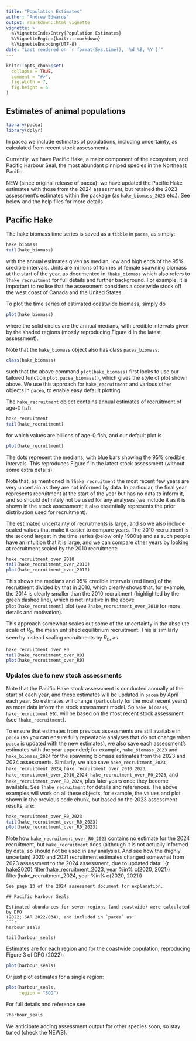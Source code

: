 ```yaml
---
title: "Population Estimates"
author: "Andrew Edwards"
output: rmarkdown::html_vignette
vignette: >
  %\VignetteIndexEntry{Population Estimates}
  %\VignetteEngine{knitr::rmarkdown}
  %\VignetteEncoding{UTF-8}
date: "Last rendered on `r format(Sys.time(), '%d %B, %Y')`"
---
```


<!-- To build either run
rmarkdown::render("populations.Rmd")
 or click the knit button in RStudio -->


```r
knitr::opts_chunk$set(
  collapse = TRUE,
  comment = "#>",
  fig.width = 7,
  fig.height = 6
)
```

## Estimates of animal populations

```r
library(pacea)
library(dplyr)
```

In pacea we include estimates of populations, including uncertainty, as calculated from recent
stock assessments.

Currently, we have Pacific Hake, a major component of the ecosystem, and Pacific Harbour Seal, the most
abundant pinniped species in the Northeast Pacific.

NEW (since original release of pacea): we have updated the Pacific Hake
estimates with those from the 2024 assessment, but retained the 2023
assessment's estimates within the package (as `hake_biomass_2023` etc.). See
below and the help files for more details.

## Pacific Hake

The hake biomass time series is saved as a `tibble` in `pacea`, as simply:
```r
hake_biomass
tail(hake_biomass)
```
with the annual estimates given as median, low and high ends of the 95% credible
intervals. Units are millions of tonnes of female spawning biomass at the start
of the year, as documented in `?hake_biomass` which also refers to
`?hake_recruitment` for full details and further background. For example, it is important to
realise that the assessment considers a coastwide stock off the west coast of
Canada and the United States.

To plot the time series of estimated coastwide biomass,
simply do
```r
plot(hake_biomass)
```

where the solid circles are the annual medians, with credible intervals given by
the shaded regions (mostly reproducing Figure d in the latest assessment).

Note that the `hake_biomass` object also has class `pacea_biomass`:
```r
class(hake_biomass)
```
such that the above command `plot(hake_biomass)` first looks to use our tailored function
`plot.pacea_biomass()`, which gives the style of plot shown above. We use this
approach for `hake_recruitment` and various other objects in `pacea`, to enable
easy default plotting.

The `hake_recruitment` object contains annual estimates of recruitment of age-0
fish
```r
hake_recruitment
tail(hake_recruitment)
```
for which values are billions of age-0 fish, and our default plot is
```r
plot(hake_recruitment)
```

The dots represent the medians, with blue bars showing the 95% credible intervals.
This reproduces Figure f in the latest stock assessment (without some extra
details).

Note that, as mentioned in `?hake_recruitment` the most recent few years are
very uncertain as they are not informed by data. In particular, the final year
represents recruitment at the start of the year but has no data to inform it,
and so should definitely not be used for any analyses (we include it as it is
shown in the stock assessment; it also essentially represents the prior distribution used for recruitment).

The estimated uncertainty of recruitments is large, and so we also include
scaled values that make it easier to compare years. The 2010 recruitment is the
second largest in the time series (below only 1980's) and as such people have an
intuition that it is large, and we can compare other years by looking at
recruitment scaled by the 2010 recruitment:
```r
hake_recruitment_over_2010
tail(hake_recruitment_over_2010)
plot(hake_recruitment_over_2010)
```

This shows the medians and 95% credible intervals (red lines) of the recruitment
divided by that in 2010, which clearly shows that, for example, the 2014 is
clearly smaller than the 2010 recruitment (highlighted by the green dashed
line), which is not intuitive in the above `plot(hake_recruitment)` plot (see
`?hake_recruitment_over_2010` for more details and motivation).

This approach
somewhat scales out some of the uncertainty in the absolute scale of $R_0$, the
mean unfished equilibrium recruitment. This is similarly seen by instead scaling
recruitments by $R_0$, as
```r
hake_recruitment_over_R0
tail(hake_recruitment_over_R0)
plot(hake_recruitment_over_R0)
```

### Updates due to new stock assessments

Note that the Pacific Hake stock assessment is conducted annually at the start of each year,
and these estimates will be updated in `pacea` by April each year. So
estimates will change (particularly for the most recent years) as more data
inform the stock assessment model. So `hake_biomass`, `hake_recruitment`
etc. will be based on the most recent stock assessment (see
`?hake_recruitment`).

To ensure that estimates from previous assessments are
still available in `pacea` (so you can ensure fully repeatable analyses that do
not change when `pacea` is updated with the new estimates), we also save each
assessment's estimates with the year appended; for example, `hake_biomass_2023`
and `hake_biomass_2024` for the spawning biomass estimates from the 2023 and
2024 assessments. Similarly, we also save `hake_recruitment_2023`,
`hake_recruitment_2024`, `hake_recruitment_over_2010_2023`,
`hake_recruitment_over_2010_2024`, `hake_recruitment_over_R0_2023`, and
`hake_recruitment_over_R0_2024`, plus later years once they become
available. See `?hake_recruitment` for details and references. The above
examples will work on all these objects, for example, the values and plot shown
in the previous code chunk, but based on the 2023 assessment results, are:
```r
hake_recruitment_over_R0_2023
tail(hake_recruitment_over_R0_2023)
plot(hake_recruitment_over_R0_2023)
```

Note how `hake_recruitment_over_R0_2023` contains no estimate for the 2024
recruitment, but `hake_recruitment` does (although it is not actually informed
by data, so should not be used in any analysis). And see how the (highly
uncertain) 2020 and 2021
recruitment estimates changed somewhat from 2023 assessment to the 2024
assessment, due to updated data:
`{r hake2020}
filter(hake_recruitment_2023, year %in% c(2020, 2021))
filter(hake_recruitment_2024, year %in% c(2020, 2021))
```
See page 13 of the 2024 assessment document for explanation.

## Pacific Harbour Seals

Estimated abundances for seven regions (and coastwide) were calculated by DFO
(2022; SAR 2022/034), and included in `pacea` as:
```r
harbour_seals

tail(harbour_seals)
```
Estimates are for each region and for the coastwide population, reproducing Figure 3 of DFO (2022):

```r
plot(harbour_seals)
```

Or just plot estimates for a single region:
```r
plot(harbour_seals,
     region = "SOG")
```

For full details and reference see
```r
?harbour_seals
```

We anticipate adding assessment output for other species soon, so stay tuned
(check the NEWS).
